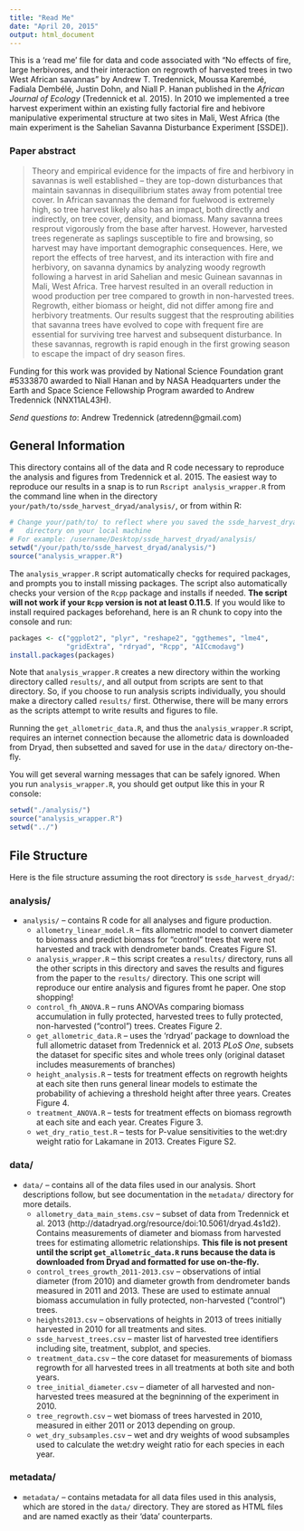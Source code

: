 ```yaml
---
title: "Read Me"
date: "April 20, 2015"
output: html_document
---
```

This is a 'read me' file for data and code associated with "No effects of fire, large herbivores, and their interaction on regrowth of harvested trees in two West African savannas" by Andrew T. Tredennick,  Moussa Karembé, Fadiala Dembélé, Justin Dohn, and Niall P. Hanan published in the _African Journal of Ecology_ (Tredennick et al. 2015). In 2010 we implemented a tree harvest experiment within an existing fully factorial fire and hebivore manipulative experimental structure at two sites in Mali, West Africa (the main experiment is the Sahelian Savanna Disturbance Experiment [SSDE]).

### Paper abstract
>Theory and empirical evidence for the impacts of fire and herbivory in savannas is well established – they are top-down disturbances that maintain savannas in disequilibrium states away from potential tree cover. In African savannas the demand for fuelwood is extremely high, so tree harvest likely also has an impact, both directly and indirectly, on tree cover, density, and biomass. Many savanna trees resprout vigorously from the base after harvest. However, harvested trees regenerate as saplings susceptible to fire and browsing, so harvest may have important demographic consequences. Here, we report the effects of tree harvest, and its interaction with fire and herbivory, on savanna dynamics by analyzing woody regrowth following a harvest in arid Sahelian and mesic Guinean savannas in Mali, West Africa. Tree harvest resulted in an overall reduction in wood production per tree compared to growth in non-harvested trees. Regrowth, either biomass or height, did not differ among fire and herbivory treatments. Our results suggest that the resprouting abilities that savanna trees have evolved to cope with frequent fire are essential for surviving tree harvest and subsequent disturbance. In these savannas, regrowth is rapid enough in the first growing season to escape the impact of dry season fires.

Funding for this work was provided by National Science Foundation grant #5333870 awarded to Niall Hanan and by NASA Headquarters under the Earth and Space Science Fellowship Program awarded to Andrew Tredennick (NNX11AL43H).

_Send questions to_: Andrew Tredennick (atredenn@gmail.com)

General Information
-------------------
This directory contains all of the data and R code necessary to reproduce the analysis and figures from Tredennick et al. 2015. The easiest way to reproduce our results in a snap is to run ``Rscript analysis_wrapper.R`` from the command line when in the directory ``your/path/to/ssde_harvest_dryad/analysis/``, or from within R:

``` r
# Change your/path/to/ to reflect where you saved the ssde_harvest_dryad/
#   directory on your local machine
# For example: /username/Desktop/ssde_harvest_dryad/analysis/
setwd("/your/path/to/ssde_harvest_dryad/analysis/")
source("analysis_wrapper.R")
```

The ``analysis_wrapper.R`` script automatically checks for required packages, and prompts you to install missing packages. The script also automatically checks your version of the ``Rcpp`` package and installs if needed. __The script will not work if your ``Rcpp`` version is not at least 0.11.5__. If you would like to install required packages beforehand, here is an R chunk to copy into the console and run:

``` r
packages <- c("ggplot2", "plyr", "reshape2", "ggthemes", "lme4", 
              "gridExtra", "rdryad", "Rcpp", "AICcmodavg")
install.packages(packages)
```

Note that ``analysis_wrapper.R`` creates a new directory within the working directory called ``results/``, and all output from scripts are sent to that directory. So, if you choose to run analysis scripts individually, you should make a directory called ``results/`` first. Otherwise, there will be many errors as the scripts attempt to write results and figures to file.

Running the ``get_allometric_data.R``, and thus the ``analysis_wrapper.R`` script, requires an internet connection because the allometric data is downloaded from Dryad, then subsetted and saved for use in the ``data/`` directory on-the-fly.

You will get several warning messages that can be safely ignored. When you run ``analysis_wrapper.R``, you should get output like this in your R console:

``` r
setwd("./analysis/")
source("analysis_wrapper.R")
setwd("../")
```

File Structure
--------------
Here is the file structure assuming the root directory is ``ssde_harvest_dryad/``:

### analysis/
* ``analysis/`` -- contains R code for all analyses and figure production. 
    + ``allometry_linear_model.R`` -- fits allometric model to convert diameter to biomass and predict biomass for "control" trees that were not harvested and track with dendrometer bands. Creates Figure S1.
    + ``analysis_wrapper.R`` -- this script creates a ``results/`` directory, runs all the other scripts in this directory and saves the results and figures from the paper to the ``results/`` directory. This one script will reproduce our entire analysis and figures fromt he paper. One stop shopping!
    + ``control_fh_ANOVA.R`` -- runs ANOVAs comparing biomass accumulation in fully protected, harvested trees to fully protected, non-harvested ("control") trees. Creates Figure 2.
    + ``get_allometric_data.R`` -- uses the 'rdryad' package to download the full allometric dataset from Tredennick et al. 2013 _PLoS One_, subsets the dataset for specific sites and whole trees only (original dataset includes measurements of branches)
    + ``height_analysis.R`` -- tests for treatment effects on regrowth heights at each site then runs general linear models to estimate the probability of achieving a threshold height after three years. Creates Figure 4.
    + ``treatment_ANOVA.R`` -- tests for treatment effects on biomass regrowth at each site and each year. Creates Figure 3.
    + ``wet_dry_ratio_test.R`` -- tests for P-value sensitivities to the wet:dry weight ratio for Lakamane in 2013. Creates Figure S2.

### data/
* ``data/`` -- contains all of the data files used in our analysis. Short descriptions follow, but see documentation in the ``metadata/`` directory for more details. 
    + ``allometry_data_main_stems.csv`` -- subset of data from Tredennick et al. 2013 (http://datadryad.org/resource/doi:10.5061/dryad.4s1d2). Contains measurements of diameter and biomass from harvested trees for estimating allometric relationships. **This file is not present until the script ``get_allometric_data.R`` runs because the data is downloaded from Dryad and formatted for use on-the-fly.**
    + ``control_trees_growth_2011-2013.csv`` -- observations of intial diameter (from 2010) and diameter growth from dendrometer bands measured in 2011 and 2013. These are used to estimate annual biomass accumulation in fully protected, non-harvested ("control") trees.
    + ``heights2013.csv`` -- observations of heights in 2013 of trees initially harvested in 2010 for all treatments and sites.
    + ``ssde_harvest_trees.csv`` -- master list of harvested tree identifiers including site, treatment, subplot, and species.
    + ``treatment_data.csv`` -- the core dataset for measurements of biomass regrowth for all harvested trees in all treatments at both site and both years.
    + ``tree_initial_diameter.csv`` -- diameter of all harvested and non-harvested trees measured at the begninning of the experiment in 2010.
    + ``tree_regrowth.csv`` -- wet biomass of trees harvested in 2010, measured in either 2011 or 2013 depending on group.
    + ``wet_dry_subsamples.csv`` -- wet and dry weights of wood subsamples used to calculate the wet:dry weight ratio for each species in each year.

### metadata/
* ``metadata/`` -- contains metadata for all data files used in this analysis, which are stored in the ``data/`` directory. They are stored as HTML files and are named exactly as their 'data' counterparts.
